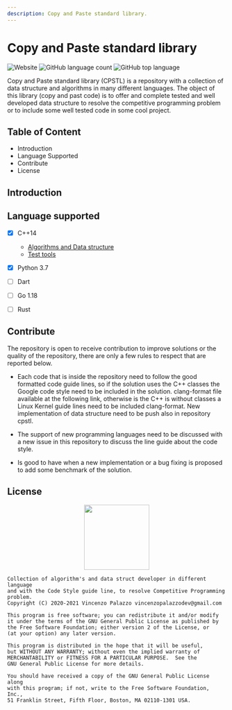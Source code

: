 ```yaml
---
description: Copy and Paste standard library.
---
```


# Copy and Paste standard library

![Website](https://img.shields.io/website?style=for-the-badge&up_message=online&url=https%3A%2F%2Fvincenzopalazzo.github.io%2Fcpstl%2F)
![GitHub language count](https://img.shields.io/github/languages/count/vincenzopalazzo/cpstl?style=for-the-badge)
![GitHub top language](https://img.shields.io/github/languages/top/vincenzopalazzo/cpstl?style=for-the-badge)

Copy and Paste standard library (CPSTL) is a repository with a
collection of data structure and algorithms in many different languages.
The object of this library (copy and past code) is to offer and complete tested
and well developed data structure to resolve the competitive programming problem or
to include some well tested code in some cool project.

## Table of Content

- Introduction
- Language Supported
- Contribute
- License

## Introduction

## Language supported 
 
- [X] C++14
  - [Algorithms and Data structure](https://vincenzopalazzo.github.io/cpstl/cpp)
  - [Test tools](https://github.com/vincenzopalazzo/cpstl/tree/master/cpp/utils/test)
- [X] Python 3.7
- [ ] Dart
- [ ] Go 1.18
- [ ] Rust


## Contribute
The repository is open to receive contribution to improve solutions or the quality of the repository, there are only a few rules to respect that are reported below.

- Each code that is inside the repository need to follow the good formatted code guide lines, so if the solution uses the C++ classes the Google code style need to be included in the solution. clang-format file available at the following link, otherwise is the C++ is without classes a Linux Kernel guide lines need to be included clang-format.
New implementation of data structure need to be push also in repository cpstl.

- The support of new programming languages need to be discussed with a new issue in this repository to discuss the line guide about the code style.

- Is good to have when a new implementation or a bug fixing is proposed to add some benchmark of the solution.

## License

<div align="center">
  <img src="https://opensource.org/files/osi_keyhole_300X300_90ppi_0.png" width="150" height="150"/>
</div>

    Collection of algorithm's and data struct developer in different language
    and with the Code Style guide line, to resolve Competitive Programming problem.
    Copyright (C) 2020-2021 Vincenzo Palazzo vincenzopalazzodev@gmail.com

    This program is free software; you can redistribute it and/or modify
    it under the terms of the GNU General Public License as published by
    the Free Software Foundation; either version 2 of the License, or
    (at your option) any later version.

    This program is distributed in the hope that it will be useful,
    but WITHOUT ANY WARRANTY; without even the implied warranty of
    MERCHANTABILITY or FITNESS FOR A PARTICULAR PURPOSE.  See the
    GNU General Public License for more details.

    You should have received a copy of the GNU General Public License along
    with this program; if not, write to the Free Software Foundation, Inc.,
    51 Franklin Street, Fifth Floor, Boston, MA 02110-1301 USA.
